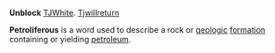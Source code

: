 
'''Unblock''' [[User:TJWhite| TJWhite]].  [[User:Tjwillreturn|Tjwillreturn]]

'''Petroliferous''' is a word used to describe a rock or [[geologic]] [[formation]] containing or yielding [[petroleum]].
{{geology-stub}}
